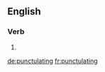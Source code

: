 ==English==

===Verb===
{{head|en}}

# {{present participle of|punctulate|lang=en}}

[[de:punctulating]]
[[fr:punctulating]]